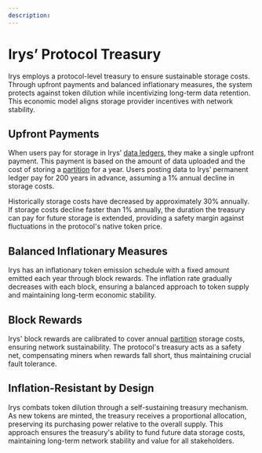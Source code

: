 ```yaml
---
description:
---
```



# Irys’ Protocol Treasury

Irys employs a protocol-level treasury to ensure sustainable storage costs. Through upfront payments and balanced inflationary measures, the system protects against token dilution while incentivizing long-term data retention. This economic model aligns storage provider incentives with network stability.

<div className="w-full flex justify-center">
	<div className="w-3/4">
		<SimpleRiveViewer
			src="/diagrams/components/irys-docs-protocol-treasury.riv"
			width={1920}
			height={1080}
			stateMachine="Protocol-Treasury"
		/>
	</div>
</div>

## Upfront Payments

When users pay for storage in Irys’ [data ledgers](/protocol/ledgers), they make a single upfront payment. This payment is based on the amount of data uploaded and the cost of storing a [partition](/protocol/partitions) for a year. Users posting data to Irys’ permanent ledger pay for 200 years in advance, assuming a 1% annual decline in storage costs.

<Callout type="info" emoji="💡">
	Historically storage costs have decreased by approximately 30% annually. If storage costs decline faster
	than 1% annually, the duration the treasury can pay for future storage is extended, providing a safety
	margin against fluctuations in the protocol's native token price.
</Callout>

## Balanced Inflationary Measures

Irys has an inflationary token emission schedule with a fixed amount emitted each year through block rewards. The inflation rate gradually decreases with each block, ensuring a balanced approach to token supply and maintaining long-term economic stability.

## Block Rewards

Irys' block rewards are calibrated to cover annual [partition](/protocol/partitions) storage costs, ensuring network sustainability. The protocol's treasury acts as a safety net, compensating miners when rewards fall short, thus maintaining crucial fault tolerance.

## Inflation-Resistant by Design

Irys combats token dilution through a self-sustaining treasury mechanism. As new tokens are minted, the treasury receives a proportional allocation, preserving its purchasing power relative to the overall supply. This approach ensures the treasury's ability to fund future data storage costs, maintaining long-term network stability and value for all stakeholders.
